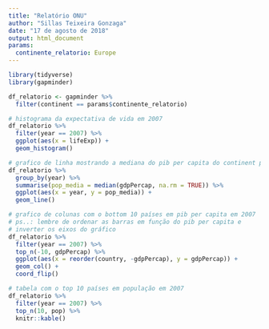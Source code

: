 ```yaml
---
title: "Relatório ONU"
author: "Sillas Teixeira Gonzaga"
date: "17 de agosto de 2018"
output: html_document
params:
  continente_relatorio: Europe
---
```


```r
library(tidyverse)
library(gapminder)
```


```r
df_relatorio <- gapminder %>% 
  filter(continent == params$continente_relatorio)
```


```r
# histograma da expectativa de vida em 2007
df_relatorio %>% 
  filter(year == 2007) %>% 
  ggplot(aes(x = lifeExp)) +
  geom_histogram()

```

```r
# grafico de linha mostrando a mediana do pib per capita do continent por ano
df_relatorio %>% 
  group_by(year) %>% 
  summarise(pop_media = median(gdpPercap, na.rm = TRUE)) %>% 
  ggplot(aes(x = year, y = pop_media)) +
  geom_line()

```

```r
# grafico de colunas com o bottom 10 países em pib per capita em 2007 
# ps..: lembre de ordenar as barras em função do pib per capita e 
# inverter os eixos do gráfico
df_relatorio %>% 
  filter(year == 2007) %>% 
  top_n(-10, gdpPercap) %>% 
  ggplot(aes(x = reorder(country, -gdpPercap), y = gdpPercap)) +
  geom_col() +
  coord_flip()

```

```r
# tabela com o top 10 países em população em 2007
df_relatorio %>% 
  filter(year == 2007) %>% 
  top_n(10, pop) %>% 
  knitr::kable()

```


